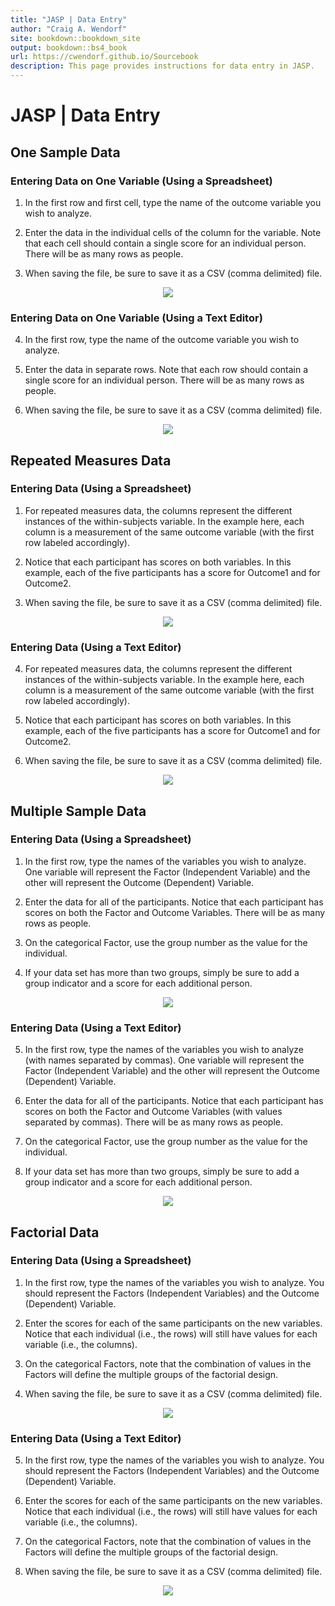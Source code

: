 ```yaml
---
title: "JASP | Data Entry"
author: "Craig A. Wendorf"
site: bookdown::bookdown_site
output: bookdown::bs4_book
url: https://cwendorf.github.io/Sourcebook
description: This page provides instructions for data entry in JASP.
---
```


# JASP | Data Entry

## One Sample Data 

### Entering Data on One Variable (Using a Spreadsheet)

1. In the first row and first cell, type the name of the outcome variable you wish to analyze.

2. Enter the data in the individual cells of the column for the variable. Note that each cell should contain a single score for an individual person. There will be as many rows as people. 

3. When saving the file, be sure to save it as a CSV (comma delimited) file.

<p align="center"><kbd><img src="onesample1.png"></kbd></p>

### Entering Data on One Variable (Using a Text Editor)

4. In the first row, type the name of the outcome variable you wish to analyze. 

5. Enter the data in separate rows. Note that each row should contain a single score for an individual person. There will be as many rows as people. 

6. When saving the file, be sure to save it as a CSV (comma delimited) file.

<p align="center"><kbd><img src="onesample2.png"></kbd></p>

## Repeated Measures Data 

### Entering Data (Using a Spreadsheet)

1. For repeated measures data, the columns represent the different instances of the within-subjects variable. In the example here, each column is a measurement of the same outcome variable (with the first row labeled accordingly).

2. Notice that each participant has scores on both variables. In this example, each of the five participants has a score for Outcome1 and for Outcome2. 

3. When saving the file, be sure to save it as a CSV (comma delimited) file.

<p align="center"><kbd><img src="repeated1.png"></kbd></p>

### Entering Data (Using a Text Editor)

4. For repeated measures data, the columns represent the different instances of the within-subjects variable. In the example here, each column is a measurement of the same outcome variable (with the first row labeled accordingly).

5. Notice that each participant has scores on both variables. In this example, each of the five  participants has a score for Outcome1 and for Outcome2. 

6. When saving the file, be sure to save it as a CSV (comma delimited) file.

<p align="center"><kbd><img src="repeated2.png"></kbd></p>

## Multiple Sample Data 

### Entering Data (Using a Spreadsheet)

1. In the first row, type the names of the variables you wish to analyze. One variable will represent the Factor (Independent Variable) and the other will represent the Outcome (Dependent) Variable.

2. Enter the data for all of the participants. Notice that each participant has scores on both the Factor and Outcome Variables. There will be as many rows as people. 

3. On the categorical Factor, use the group number as the value for the individual.

4. If your data set has more than two groups, simply be sure to add a group indicator and a score for each additional person.

<p align="center"><kbd><img src="multiple1.png"></kbd></p>

### Entering Data (Using a Text Editor)

5. In the first row, type the names of the variables you wish to analyze (with names separated by commas). One variable will represent the Factor (Independent Variable) and the other will represent the Outcome (Dependent) Variable.

6. Enter the data for all of the participants. Notice that each participant has scores on both the Factor and Outcome Variables (with values separated by commas). There will be as many rows as people. 

7. On the categorical Factor, use the group number as the value for the individual.

8. If your data set has more than two groups, simply be sure to add a group indicator and a score for each additional person.

<p align="center"><kbd><img src="multiple2.png"></kbd></p>

## Factorial Data 

### Entering Data (Using a Spreadsheet)

1. In the first row, type the names of the variables you wish to analyze. You should represent the Factors (Independent Variables) and the Outcome (Dependent) Variable.

2. Enter the scores for each of the same participants on the new variables. Notice that each individual (i.e., the rows) will still have values for each variable (i.e., the columns).

3. On the categorical Factors, note that the combination of values in the Factors will define the multiple groups of the factorial design. 

4. When saving the file, be sure to save it as a CSV (comma delimited) file.

<p align="center"><kbd><img src="factorial1.png"></kbd></p>

### Entering Data (Using a Text Editor)

5. In the first row, type the names of the variables you wish to analyze. You should represent the Factors (Independent Variables) and the Outcome (Dependent) Variable.

6. Enter the scores for each of the same participants on the new variables. Notice that each individual (i.e., the rows) will still have values for each variable (i.e., the columns).

7. On the categorical Factors, note that the combination of values in the Factors will define the multiple groups of the factorial design. 

8. When saving the file, be sure to save it as a CSV (comma delimited) file.

<p align="center"><kbd><img src="factorial2.png"></kbd></p>
